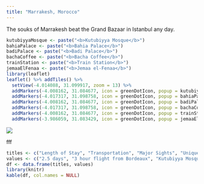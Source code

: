 ```yaml
---
title: "Marrakesh, Morocco"
---
```


The souks of Marrakesh beat the Grand Bazaar in Istanbul any day.

```r
kutubiyyaMosque <- paste("<b>Kutubiyya Mosque</b>")
bahiaPalace <- paste("<b>Bahia Palace</b>")
badiPalace <- paste("<b>Badi Palace</b>")
bachaCoffee <- paste("<b>Bacha Coffee</b>")
trainStation <- paste("<b>Train Station</b>")
jemaaElFenaa <- paste("<b>Jemaa el-Fenaa</b>")
library(leaflet)
leaflet() %>% addTiles() %>%
  setView(-4.014088, 31.099917, zoom = 13) %>%
  addMarkers(-4.008162, 31.084677, icon = greenDotIcon, popup = kutubiyyaMosque) %>% # Kutubiyya Mosque
  addMarkers(-4.017317, 31.098758, icon = greenDotIcon, popup = bahiaPalace) %>% # Bahia Palace
  addMarkers(-4.008162, 31.084677, icon = greenDotIcon, popup = badiPalace) %>% # Badi Palace
  addMarkers(-4.017317, 31.098758, icon = greenDotIcon, popup = bachaCoffee) %>% # Bacha Coffee
  addMarkers(-4.008162, 31.084677, icon = greenDotIcon, popup = trainStation) %>% # Train Station
  addMarkers(-3.986059, 31.083429, icon = greenDotIcon, popup = jemaaElFenaa) # Jemaa el-Fenaa
```

![](images/m)

fff

```r
titles <- c("Length of Stay", "Transportation", "Major Sights", "Unique Foods", "Restaurant Recommendations")
values <- c("2.5 days", "3 hour flight from Bordeaux", "Kutubiyya Mosque, Bahia Palace, Jemaa el-Fenaa, Badi Palace", "Msemmen, Tagines, Bissara", "Bacha Coffee")
df <- data.frame(titles, values)
library(knitr)
kable(df, col.names = NULL)
```
